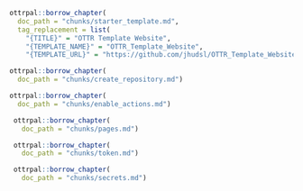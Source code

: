
```r
ottrpal::borrow_chapter(
  doc_path = "chunks/starter_template.md",
  tag_replacement = list(
    "{TITLE}" = "OTTR Template Website",
    "{TEMPLATE_NAME}" = "OTTR_Template_Website",
    "{TEMPLATE_URL}" = "https://github.com/jhudsl/OTTR_Template_Website"))
```

```r
ottrpal::borrow_chapter(
  doc_path = "chunks/create_repository.md")
```

```r
ottrpal::borrow_chapter(
  doc_path = "chunks/enable_actions.md")
```

```r
 ottrpal::borrow_chapter(   
   doc_path = "chunks/pages.md")
```

```r
 ottrpal::borrow_chapter(   
   doc_path = "chunks/token.md")
```

```r
 ottrpal::borrow_chapter(   
   doc_path = "chunks/secrets.md")
```
